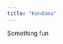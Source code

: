 ```yaml
---
title: "Kendama"
---
```


Something fun
<!-- ## Introduction -->
<!-- Kendama is a japanese traditional skill toy -->
